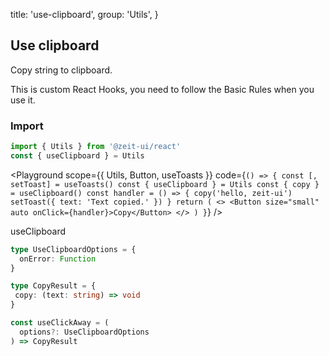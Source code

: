 
  title: 'use-clipboard',
  group: 'Utils',
}

## Use clipboard

Copy string to clipboard.

This is custom React Hooks, you need to follow the <Link target="_blank" color href="https://reactjs.org/docs/hooks-rules.html">Basic Rules</Link> when you use it.

<Spacer y={1.5} />

### Import

```jsx
import { Utils } from '@zeit-ui/react'
const { useClipboard } = Utils
```

<Playground
  scope={{ Utils, Button, useToasts }}
  code={`
() => {
  const [, setToast] = useToasts()
  const { useClipboard } = Utils
  const { copy } = useClipboard()
  const handler = () => {
    copy('hello, zeit-ui')
    setToast({ text: 'Text copied.' })
  }
  return (
    <>
      <Button size="small" auto onClick={handler}>Copy</Button>
    </>
  )
}
`} />

<Attributes edit="/pages/en-us/components/use-clipboard.mdx">
<Attributes.Title>useClipboard</Attributes.Title>

```ts
type UseClipboardOptions = {
  onError: Function
}

type CopyResult = {
 copy: (text: string) => void
}

const useClickAway = (
  options?: UseClipboardOptions
) => CopyResult
```

</Attributes>

